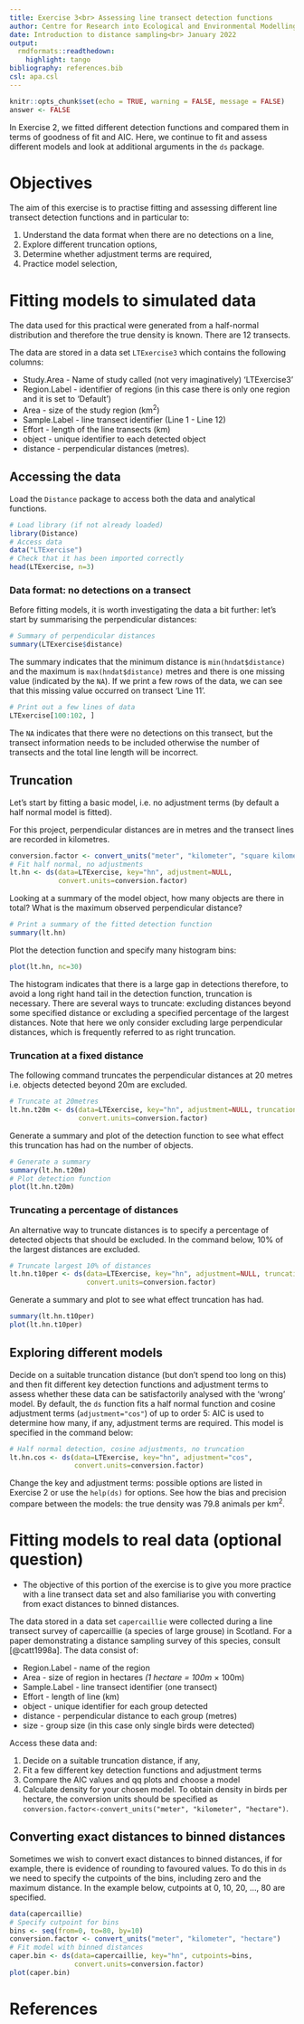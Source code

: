 ---
title: Exercise 3<br> Assessing line transect detection functions
author: Centre for Research into Ecological and Environmental Modelling <br> **University of St Andrews**
date: Introduction to distance sampling<br> January 2022
output: 
  rmdformats::readthedown:
    highlight: tango
bibliography: references.bib
csl: apa.csl
---

```{r setup, include=FALSE, message=FALSE}
knitr::opts_chunk$set(echo = TRUE, warning = FALSE, message = FALSE)
answer <- FALSE
```

In Exercise 2, we fitted different detection functions and compared them in terms of goodness of fit and AIC. Here, we continue to fit and assess different models and look at additional arguments in the `ds` package.

# Objectives

The aim of this exercise is to practise fitting and assessing different line transect detection functions and in particular to:

1.  Understand the data format when there are no detections on a line,
2.  Explore different truncation options,
3.  Determine whether adjustment terms are required,
4.  Practice model selection,

# Fitting models to simulated data

The data used for this practical were generated from a half-normal distribution and therefore the true density is known. There are 12 transects.

The data are stored in a data set `LTExercise3` which contains the following columns:

-   Study.Area - Name of study called (not very imaginatively) 'LTExercise3'
-   Region.Label - identifier of regions (in this case there is only one region and it is set to 'Default')
-   Area - size of the study region (km$^2$)
-   Sample.Label - line transect identifier (Line 1 - Line 12)
-   Effort - length of the line transects (km)
-   object - unique identifier to each detected object
-   distance - perpendicular distances (metres).

## Accessing the data

Load the `Distance` package to access both the data and analytical functions.

```{r, echo=TRUE, eval=FALSE}
# Load library (if not already loaded)
library(Distance)
# Access data
data("LTExercise")
# Check that it has been imported correctly
head(LTExercise, n=3)
```

### Data format: no detections on a transect

Before fitting models, it is worth investigating the data a bit further: let's start by summarising the perpendicular distances:

```{r, echo=TRUE, eval=FALSE}
# Summary of perpendicular distances
summary(LTExercise$distance)
```

The summary indicates that the minimum distance is `min(hndat$distance)` and the maximum is `max(hndat$distance)` metres and there is one missing value (indicated by the `NA`). If we print a few rows of the data, we can see that this missing value occurred on transect 'Line 11'.

```{r, echo=TRUE, eval=FALSE}
# Print out a few lines of data
LTExercise[100:102, ]
```

The `NA` indicates that there were no detections on this transect, but the transect information needs to be included otherwise the number of transects and the total line length will be incorrect.

## Truncation

Let's start by fitting a basic model, i.e. no adjustment terms (by default a half normal model is fitted).

For this project, perpendicular distances are in metres and the transect lines are recorded in kilometres.

```{r, echo=TRUE, eval=FALSE, message=FALSE}
conversion.factor <- convert_units("meter", "kilometer", "square kilometer")
# Fit half normal, no adjustments
lt.hn <- ds(data=LTExercise, key="hn", adjustment=NULL,
            convert.units=conversion.factor)
```

Looking at a summary of the model object, how many objects are there in total? What is the maximum observed perpendicular distance?

```{r, echo=TRUE, eval=FALSE}
# Print a summary of the fitted detection function
summary(lt.hn)
```

Plot the detection function and specify many histogram bins:

```{r, echo=TRUE, eval=FALSE, fig.height=4, fig.width=4}
plot(lt.hn, nc=30)
```

The histogram indicates that there is a large gap in detections therefore, to avoid a long right hand tail in the detection function, truncation is necessary. There are several ways to truncate: excluding distances beyond some specified distance or excluding a specified percentage of the largest distances. Note that here we only consider excluding large perpendicular distances, which is frequently referred to as right truncation.

### Truncation at a fixed distance

The following command truncates the perpendicular distances at 20 metres i.e. objects detected beyond 20m are excluded.

```{r, echo=TRUE, eval=FALSE, message=FALSE}
# Truncate at 20metres
lt.hn.t20m <- ds(data=LTExercise, key="hn", adjustment=NULL, truncation=20,
                 convert.units=conversion.factor)
```

Generate a summary and plot of the detection function to see what effect this truncation has had on the number of objects.

```{r, echo=answer, eval=answer, fig.height=4, fig.width=4}
# Generate a summary 
summary(lt.hn.t20m)
# Plot detection function
plot(lt.hn.t20m)
```

### Truncating a percentage of distances

An alternative way to truncate distances is to specify a percentage of detected objects that should be excluded. In the command below, 10% of the largest distances are excluded.

```{r, echo=TRUE, eval=FALSE, message=FALSE}
# Truncate largest 10% of distances
lt.hn.t10per <- ds(data=LTExercise, key="hn", adjustment=NULL, truncation="10%",
                   convert.units=conversion.factor)
```

Generate a summary and plot to see what effect truncation has had.

```{r, echo=TRUE, eval=FALSE, fig.height=4, fig.width=4}
summary(lt.hn.t10per)
plot(lt.hn.t10per)
```

## Exploring different models

Decide on a suitable truncation distance (but don't spend too long on this) and then fit different key detection functions and adjustment terms to assess whether these data can be satisfactorily analysed with the 'wrong' model. By default, the `ds` function fits a half normal function and cosine adjustment terms (`adjustment="cos"`) of up to order 5: AIC is used to determine how many, if any, adjustment terms are required. This model is specified in the command below:

```{r, echo=TRUE, eval=FALSE, message=FALSE}
# Half normal detection, cosine adjustments, no truncation
lt.hn.cos <- ds(data=LTExercise, key="hn", adjustment="cos",
                convert.units=conversion.factor)
```

Change the key and adjustment terms: possible options are listed in Exercise 2 or use the `help(ds)` for options. See how the bias and precision compare between the models: the true density was 79.8 animals per km$^2$.

# Fitting models to real data (optional question)

-   The objective of this portion of the exercise is to give you more practice with a line transect data set and also familiarise you with converting from exact distances to binned distances.

The data stored in a data set `capercaillie` were collected during a line transect survey of capercaillie (a species of large grouse) in Scotland. For a paper demonstrating a distance sampling survey of this species, consult [@catt1998a]. The data consist of:

-   Region.Label - name of the region
-   Area - size of region in hectares *(1 hectare = 100m* $\times$ 100m)
-   Sample.Label - line transect identifier (one transect)
-   Effort - length of line (km)
-   object - unique identifier for each group detected
-   distance - perpendicular distance to each group (metres)
-   size - group size (in this case only single birds were detected)

Access these data and:

1.  Decide on a suitable truncation distance, if any,
2.  Fit a few different key detection functions and adjustment terms
3.  Compare the AIC values and qq plots and choose a model
4.  Calculate density for your chosen model. To obtain density in birds per hectare, the conversion units should be specified as `conversion.factor<-convert_units("meter", "kilometer", "hectare")`.

## Converting exact distances to binned distances

Sometimes we wish to convert exact distances to binned distances, if for example, there is evidence of rounding to favoured values. To do this in `ds` we need to specify the cutpoints of the bins, including zero and the maximum distance. In the example below, cutpoints at 0, 10, 20, ..., 80 are specified.

```{r, echo=TRUE, eval=FALSE}
data(capercaillie)
# Specify cutpoint for bins
bins <- seq(from=0, to=80, by=10)
conversion.factor <- convert_units("meter", "kilometer", "hectare")
# Fit model with binned distances
caper.bin <- ds(data=capercaillie, key="hn", cutpoints=bins, 
                convert.units=conversion.factor)
plot(caper.bin)
```

# References
